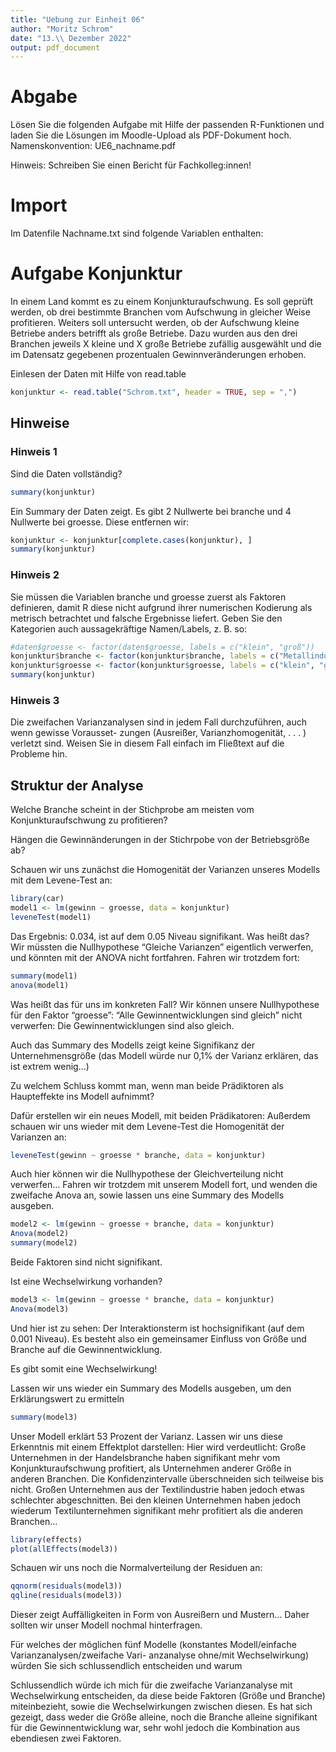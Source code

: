 ```yaml
---
title: "Uebung zur Einheit 06"
author: "Moritz Schrom"
date: "13.\\ Dezember 2022"
output: pdf_document
---
```


# Abgabe
Lösen Sie die folgenden Aufgabe mit Hilfe der passenden R-Funktionen und laden Sie die Lösungen im Moodle-Upload als PDF-Dokument hoch. Namenskonvention: UE6_nachname.pdf

Hinweis: Schreiben Sie einen Bericht für Fachkolleg:innen!

# Import
Im Datenfile Nachname.txt sind folgende Variablen enthalten:
\begin{itemize}
\item gewinn: Gewinnveränderung (in $\%$)
\item branche: Branche (1...Metallindustrie, 2...Textilindustrie, 3...Handel)
\item groesse: Betriebsgröße (1...klein, 2...groß)
\end{itemize}

# Aufgabe Konjunktur

In einem Land kommt es zu einem Konjunkturaufschwung. Es soll geprüft werden, ob drei bestimmte
Branchen vom Aufschwung in gleicher Weise profitieren. Weiters soll untersucht werden, ob der Aufschwung
kleine Betriebe anders betrifft als große Betriebe. Dazu wurden aus den drei Branchen jeweils X kleine und
X große Betriebe zufällig ausgewählt und die im Datensatz gegebenen prozentualen Gewinnveränderungen
erhoben.

Einlesen der Daten mit Hilfe von read.table

```r
konjunktur <- read.table("Schrom.txt", header = TRUE, sep = ",")
```

## Hinweise
### Hinweis 1
Sind die Daten vollständig?

```r
summary(konjunktur)
```

Ein Summary der Daten zeigt. Es gibt 2 Nullwerte bei branche und 4 Nullwerte bei groesse.
Diese entfernen wir:

```r
konjunktur <- konjunktur[complete.cases(konjunktur), ]
summary(konjunktur)
```

### Hinweis 2
Sie müssen die Variablen branche und groesse zuerst als Faktoren definieren, damit R diese
nicht aufgrund ihrer numerischen Kodierung als metrisch betrachtet und falsche Ergebnisse liefert. Geben
Sie den Kategorien auch aussagekräftige Namen/Labels, z. B. so:
```r
#daten$groesse <- factor(daten$groesse, labels = c("klein", "groß"))
konjunktur$branche <- factor(konjunktur$branche, labels = c("Metallindustrie", "Textilindustrie", "Handel"))
konjunktur$groesse <- factor(konjunktur$groesse, labels = c("klein", "groß"))
summary(konjunktur)
```

### Hinweis 3
Die zweifachen Varianzanalysen sind in jedem Fall durchzuführen, auch wenn gewisse Vorausset-
zungen (Ausreißer, Varianzhomogenität, . . . ) verletzt sind. Weisen Sie in diesem Fall einfach im Fließtext
auf die Probleme hin.



## Struktur der Analyse
Welche Branche scheint in der Stichprobe am meisten vom Konjunkturaufschwung zu profitieren?
\begin{itemize}
\item Hängen die Gewinnänderungen in der Stichprobe von der Betriebsgröße ab?
\item Zu welchem Schluss kommt man, wenn man beide Prädiktoren als Haupteffekte ins Modell aufnimmt?
\item Ist eine Wechselwirkung vorhanden?
\item Für welches der möglichen fünf Modelle (konstantes Modell/einfache Varianzanalysen/zweifache Vari-
anzanalyse ohne/mit Wechselwirkung) würden Sie sich schlussendlich entscheiden und warum
\end{itemize}

Hängen die Gewinnänderungen in der Stichrpobe von der Betriebsgröße ab?

Schauen wir uns zunächst die Homogenität der Varianzen unseres Modells mit dem Levene-Test an:
```r
library(car)
model1 <- lm(gewinn ~ groesse, data = konjunktur)
leveneTest(model1)
```

Das Ergebnis: 0.034, ist auf dem 0.05 Niveau signifikant. Was heißt das?
Wir müssten die Nullhypothese "Gleiche Varianzen" eigentlich verwerfen, und könnten mit der ANOVA nicht fortfahren.
Fahren wir trotzdem fort:

```r
summary(model1)
anova(model1)
```

Was heißt das für uns im konkreten Fall?
Wir können unsere Nullhypothese für den Faktor "groesse": "Alle Gewinnentwicklungen sind gleich" nicht verwerfen:
Die Gewinnentwicklungen sind also gleich.

Auch das Summary des Modells zeigt keine Signifikanz der Unternehmensgröße (das Modell würde nur 0,1% der Varianz erklären, das ist extrem wenig...)


Zu welchem Schluss kommt man, wenn man beide Prädiktoren als Haupteffekte ins Modell aufnimmt?

Dafür erstellen wir ein neues Modell, mit beiden Prädikatoren:
Außerdem schauen wir uns wieder mit dem Levene-Test die Homogenität der Varianzen an:

```r
leveneTest(gewinn ~ groesse * branche, data = konjunktur)
```

Auch hier können wir die Nullhypothese der Gleichverteilung nicht verwerfen... Fahren wir trotzdem mit unserem Modell fort, und wenden die zweifache Anova an, sowie lassen uns eine Summary des Modells ausgeben.

```r
model2 <- lm(gewinn ~ groesse + branche, data = konjunktur)
Anova(model2)
summary(model2)
```

Beide Faktoren sind nicht signifikant.


Ist eine Wechselwirkung vorhanden?

```r
model3 <- lm(gewinn ~ groesse * branche, data = konjunktur)
Anova(model3)
```

Und hier ist zu sehen: Der Interaktionsterm ist hochsignifikant (auf dem 0.001 Niveau). Es besteht also ein gemeinsamer
Einfluss von Größe und Branche auf die Gewinnentwicklung.

Es gibt somit eine Wechselwirkung!

Lassen wir uns wieder ein Summary des Modells ausgeben, um den Erklärungswert zu ermitteln

```r
summary(model3)
```

Unser Modell erklärt 53 Prozent der Varianz. Lassen wir uns diese Erkenntnis mit einem Effektplot darstellen:
Hier wird verdeutlicht: Große Unternehmen in der Handelsbranche haben signifikant mehr vom Konjunkturaufschwung profitiert, als Unternehmen anderer Größe in anderen Branchen. Die Konfidenzintervalle überschneiden sich teilweise bis nicht.
Großen Unternehmen aus der Textilindustrie haben jedoch etwas schlechter abgeschnitten.
Bei den kleinen Unternehmen haben jedoch wiederum Textilunternehmen signifikant mehr profitiert als die anderen Branchen...

```r
library(effects)
plot(allEffects(model3))
```

Schauen wir uns noch die Normalverteilung der Residuen an:

```r
qqnorm(residuals(model3))
qqline(residuals(model3))
```

Dieser zeigt Auffälligkeiten in Form von Ausreißern und Mustern... Daher sollten wir unser Modell nochmal hinterfragen.


Für welches der möglichen fünf Modelle (konstantes Modell/einfache Varianzanalysen/zweifache Vari-
anzanalyse ohne/mit Wechselwirkung) würden Sie sich schlussendlich entscheiden und warum

Schlussendlich würde ich mich für die zweifache Varianzanalyse mit Wechselwirkung entscheiden, da diese beide Faktoren (Größe und Branche) miteinbezieht, sowie die Wechselwirkungen zwischen diesen. Es hat sich gezeigt, dass weder die Größe alleine, noch die Branche alleine signifikant für die Gewinnentwicklung war, sehr wohl jedoch die Kombination aus ebendiesen zwei Faktoren.
